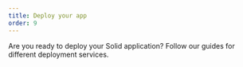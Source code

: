 ```yaml
---
title: Deploy your app
order: 9
---
```


Are you ready to deploy your Solid application? Follow our guides for different deployment services.

<div class="flex flex-col md:grid md:grid-cols-4 md:grid-rows-2  gap-3">

<ImageLinks
	title="Cloudflare"
	href="/guides/deployment-options/cloudflare"
	logo="cloudflare"
/>

<ImageLinks
	title="Firebase"
	href="/guides/deployment-options/firebase"
	logo="firebase"
/>

<ImageLinks
	title="AWS with Flightcontrol"
	href="/guides/deployment-options/aws-via-flightcontrol"
	logo="flightControl"
/>

<ImageLinks
	title="Netlify"
	href="/guides/deployment-options/netlify"
	logo="netlify"
/>
<div />
<ImageLinks
	title="Railway"
	href="/guides/deployment-options/railway"
	logo="railway"
/>

<ImageLinks
	title="Vercel"
	href="/guides/deployment-options/vercel"
	logo="vercel"
/>

</div>
